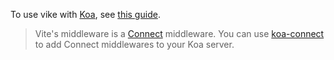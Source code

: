 To use vike with [Koa](https://koajs.com), see [this guide](https://github.com/vikejs/vike/discussions/988#discussioncomment-6332915).

> Vite's middleware is a [Connect](https://www.npmjs.com/package/connect) middleware. You can use [koa-connect](https://www.npmjs.com/package/koa-connect) to add Connect middlewares to your Koa server.
